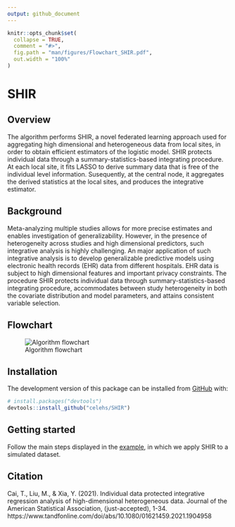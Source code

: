 ```yaml
---
output: github_document
---
```



```r
knitr::opts_chunk$set(
  collapse = TRUE,
  comment = "#>",
  fig.path = "man/figures/Flowchart_SHIR.pdf",
  out.width = "100%"
)
```

# SHIR

<!-- badges: start -->
<!-- badges: end -->

## Overview

The algorithm performs SHIR, a novel federated learning approach used for aggregating high dimensional and heterogeneous data from local sites, in order to obtain efficient estimators of the logistic model.
SHIR protects individual data through a summary-statistics-based integrating procedure. At each local site, it fits LASSO to derive summary data that is free of the individual level information. 
Susequently, at the central node, it aggregates the derived statistics at the local sites, and produces the integrative estimator.


## Background

Meta-analyzing multiple studies allows for more precise estimates and enables investigation of generalizability. 
However, in the presence of heterogeneity across studies and high dimensional
predictors, such integrative analysis is highly challenging. 
An major application of such integrative analysis is to develop generalizable predictive models using electronic health records (EHR) data from different hospitals. 
EHR data is subject to high dimensional features and important privacy constraints.
The procedure SHIR  protects individual data through summary-statistics-based integrating procedure, accommodates between study heterogeneity in both the covariate distribution and model parameters, and attains consistent variable selection. 


## Flowchart
![Algorithm flowchart](./figures/Flowchart_SHIR.png) 

## Installation

<!-- You can install the stable version of SHIR from [CRAN](https://CRAN.R-project.org) with: -->

<!-- ``` r -->
<!-- install.packages("SHIR") -->
<!-- ``` -->

The development version of this package can be installed from [GitHub](https://github.com/) with:

``` r
# install.packages("devtools")
devtools::install_github("celehs/SHIR")
```
## Getting started

Follow the main steps displayed in the [example](file:///private/var/folders/g6/tcrpz9115rbfkpj7vtp_sx5w0000gn/T/RtmpGgAvhL/preview-1649410ad759.dir/run_example.html), in which we apply SHIR to a simulated dataset.


## Citation

Cai, T., Liu, M., & Xia, Y. (2021). Individual data protected integrative regression analysis of high-dimensional heterogeneous data. Journal of the American Statistical Association, (just-accepted), 1-34. 
https://www.tandfonline.com/doi/abs/10.1080/01621459.2021.1904958
